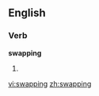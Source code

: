 ==English==

===Verb===
'''swapping'''

# {{present participle of|[[swap]]}}

[[vi:swapping]]
[[zh:swapping]]